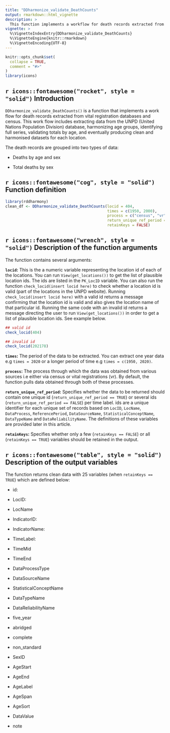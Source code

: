 ```yaml
---
title: "DDharmonize_validate_DeathCounts"
output: rmarkdown::html_vignette
description: >
  This function implements a workflow for death records extracted from vital registration databases and census. This workflow includes extracting data from DemoData, harmonizing age groups, identifying full series, validating totals and by sex, eventually producing clean and harmonised datasets for each location. 
vignette: >
  %\VignetteIndexEntry{DDharmonize_validate_DeathCounts}
  %\VignetteEngine{knitr::rmarkdown}
  %\VignetteEncoding{UTF-8}
---
```


```r
knitr::opts_chunk$set(
  collapse = TRUE,
  comment = "#>"
)
library(icons)
```



## `r icons::fontawesome("rocket", style = "solid")` Introduction

`DDharmonize_validate_DeathCounts()` is a function that implements a work flow for death records extracted from vital registration databases and census. This work flow includes extracting data from the UNPD (United Nations Population Division) database, harmonizing age groups, identifying full series, validating totals by age, and eventually producing clean and harmonised datasets for each location. 

The death records are grouped into two types of data:

+ Deaths by age and sex

+ Total deaths by sex

## `r icons::fontawesome("cog", style = "solid")` Function definition

```r
library(rddharmony)
clean_df <- DDharmonize_validate_DeathCounts(locid = 404,
                                             times = c(1950, 2000),
                                             process = c("census", "vr"),
                                             return_unique_ref_period = TRUE,
                                             retainKeys = FALSE)
```

## `r icons::fontawesome("wrench", style = "solid")` Description of the function arguments

The function contains several arguments:

**`locid`:** This is the a numeric variable representing the location id of each of the locations. You can run `View(get_locations())` to get the list of plausible location ids. The ids are listed in the `PK_LocID` variable. 
You can also run the function `check_locid(insert locid here)` to check whether a location id is valid (part of the locations in the UNPD website). Running `check_locid(insert locid here)` with a valid id returns a message confirming that the location id is valid and also gives the location name of that particular id. Running the same code with an invalid id returns a message directing the user to run `View(get_locations())` in order to get a list of plausible location ids. See example below.

```r
## valid id
check_locid(404)

## invalid id
check_locid(202178)
```


**`times`:** The period of the data to be extracted. You can extract one year data e.g `times = 2020` or a longer period of time e.g `times = c(1950, 2020)`.

**`process`:** The process through which the data was obtained from various sources i.e either via census or vital registrations (vr). By default, the function pulls data obtained through both of these processes.

**`return_unique_ref_period`:** Specifies whether the data to be returned should contain one unique id (`return_unique_ref_period == TRUE`) or several ids (`return_unique_ref_period == FALSE`) per time label. ids are a unique identifier for each unique set of records based on `LocID`, `LocName`, `DataProcess`, `ReferencePeriod`, `DataSourceName`, `StatisticalConceptName`, `DataTypeName` and `DataReliabilityName`. The definitions of these variables are provided later in this article.

**`retainKeys`:** Specifies whether only a few (`retainKeys == FALSE`) or all (`retainKeys == TRUE`) variables should be retained in the output.

## `r icons::fontawesome("table", style = "solid")` Description of the output variables

The function returns clean data with 25 variables (when `retainKeys == TRUE`) which are defined below:

+ id:

+ LocID:

+ LocName

+ IndicatorID: 

+ IndicatorName: 

+ TimeLabel: 

+ TimeMid

+ TimeEnd

+ DataProcessType

+ DataSourceName

+ StatisticalConceptName 

+ DataTypeName  

+ DataReliabilityName

+ five_year            

+ abridged      

+ complete      

+ non_standard   

+ SexID         

+ AgeStart       

+ AgeEnd 

+ AgeLabel   

+ AgeSpan 

+ AgeSort 

+ DataValue    

+ note                  
